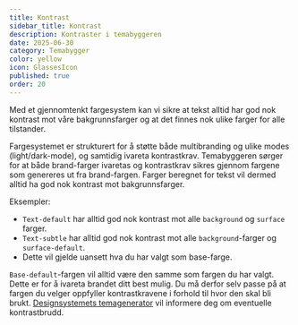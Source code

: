 ```yaml
---
title: Kontrast
sidebar_title: Kontrast
description: Kontraster i temabyggeren
date: 2025-06-30
category: Temabygger
color: yellow
icon: GlassesIcon
published: true
order: 20
---
```


Med et gjennomtenkt fargesystem kan vi sikre at tekst alltid har god nok kontrast mot våre bakgrunnsfarger og at det finnes nok ulike farger for alle tilstander.

Fargesystemet er strukturert for å støtte både multibranding og ulike modes (light/dark-mode), og samtidig ivareta kontrastkrav. Temabyggeren sørger for at både brand-farger ivaretas og kontrastkrav sikres gjennom fargene som genereres ut fra brand-fargen. Farger beregnet for tekst vil dermed alltid ha god nok kontrast mot bakgrunnsfarger.

Eksempler:

- `Text-default` har alltid god nok kontrast mot alle `background` og `surface` farger.
- `Text-subtle` har alltid god nok kontrast mot alle `background`-farger og `surface-default`.
- Dette vil gjelde uansett hva du har valgt som base-farge.

`Base-default`-fargen vil alltid være den samme som fargen du har valgt. Dette er for å ivareta brandet ditt best mulig. Du må derfor selv passe på at fargen du velger oppfyller kontrastkravene i forhold til hvor den skal bli brukt. [Designsystemets temagenerator](https://theme.designsystemet.no) vil informere deg om eventuelle kontrastbrudd.
